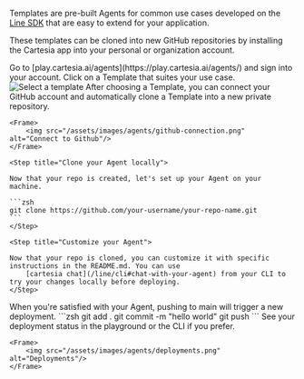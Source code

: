 Templates are pre-built Agents for common use cases developed on the [Line SDK](https://github.com/cartesia-ai/line)
that are easy to extend for your application.

These templates can be cloned into new GitHub repositories by installing the Cartesia app into your
personal or organization account.

<Steps>
  <Step title="Sign into Cartesia Playground ">
    Go to [play.cartesia.ai/agents](https://play.cartesia.ai/agents/) and sign into your account.
  </Step>
  <Step title="Select Agent Template">
    Click on a Template that suites your use case.
      <Frame>
        <img src="/assets/images/agents/template-selection.png" alt="Select a template"/>
    </Frame>
  </Step>

  <Step title="Connect your GitHub account">
    After choosing a Template, you can connect your GitHub account and automatically clone a Template into a new private repository.

    <Frame>
        <img src="/assets/images/agents/github-connection.png" alt="Connect to Github"/>
    </Frame>

  </Step>

    <Step title="Clone your Agent locally">

    Now that your repo is created, let's set up your Agent on your machine.

    ```zsh
    git clone https://github.com/your-username/your-repo-name.git
    ```
    </Step>

    <Step title="Customize your Agent">

    Now that your repo is cloned, you can customize it with specific instructions in the README.md. You can use
        [cartesia chat](/line/cli#chat-with-your-agent) from your CLI to try your changes locally before deploying.
    </Step>


  <Step title="Deploy your changes">
    When you're satisfied with your Agent, pushing to main will trigger a new deployment.
    ```zsh
    git add .
    git commit -m "hello world"
    git push
    ```
  </Step>

  <Step title="Check deployment status">
    See your deployment status in the playground or the CLI if you prefer.

    <Frame>
        <img src="/assets/images/agents/deployments.png" alt="Deployments"/>
    </Frame>

  </Step>

</Steps>
